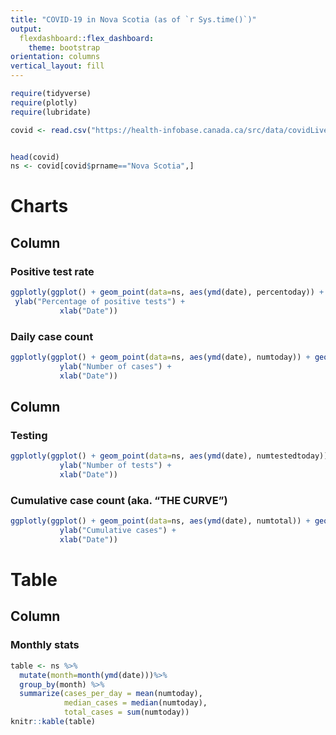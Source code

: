 ```yaml
---
title: "COVID-19 in Nova Scotia (as of `r Sys.time()`)"
output: 
  flexdashboard::flex_dashboard:
    theme: bootstrap
orientation: columns
vertical_layout: fill
---
```

  

```r
require(tidyverse)
require(plotly)
require(lubridate)

covid <- read.csv("https://health-infobase.canada.ca/src/data/covidLive/covid19-download.csv")


head(covid)
ns <- covid[covid$prname=="Nova Scotia",]

```


Charts
=======================================================================

Column 
-----------------------------------------------------------------------

### Positive test rate

```r
ggplotly(ggplot() + geom_point(data=ns, aes(ymd(date), percentoday)) + geom_line(data=ns, aes(ymd(date), percentoday), group=1) +
 ylab("Percentage of positive tests") +
           xlab("Date"))
```

### Daily case count

```r
ggplotly(ggplot() + geom_point(data=ns, aes(ymd(date), numtoday)) + geom_line(data=ns, aes(ymd(date), numtoday), group=1) +
           ylab("Number of cases") +
           xlab("Date"))

```


Column 
-----------------------------------------------------------------------

### Testing 

```r
ggplotly(ggplot() + geom_point(data=ns, aes(ymd(date), numtestedtoday)) + geom_line(data=ns, aes(ymd(date), numtestedtoday), group=1) +
           ylab("Number of tests") +
           xlab("Date"))
```


### Cumulative case count (aka. "THE CURVE")

```r
ggplotly(ggplot() + geom_point(data=ns, aes(ymd(date), numtotal)) + geom_line(data=ns, aes(ymd(date), numtotal), group=1) +
           ylab("Cumulative cases") +
           xlab("Date"))
```




Table
========================================================================

Column {data-width=400}
-------------------------------------------------------------------------

### Monthly stats

```r
table <- ns %>%
  mutate(month=month(ymd(date)))%>%
  group_by(month) %>%
  summarize(cases_per_day = mean(numtoday),
            median_cases = median(numtoday),
            total_cases = sum(numtoday))
knitr::kable(table)
```